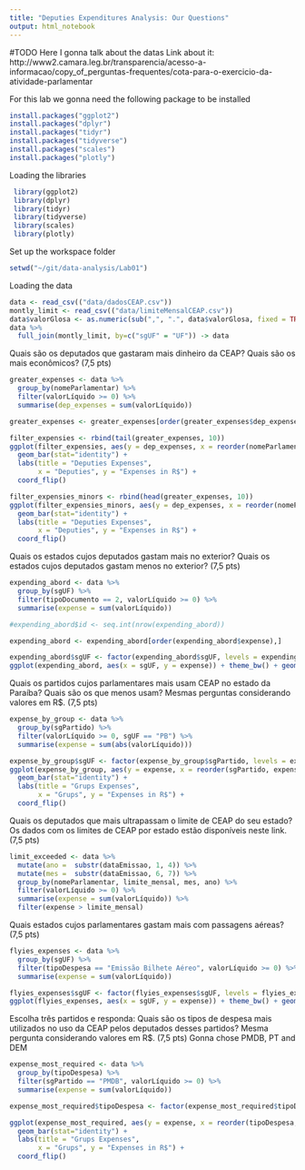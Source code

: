 ```yaml
---
title: "Deputies Expenditures Analysis: Our Questions"
output: html_notebook
---
```


#TODO Here I gonna talk about the datas 
Link about it: http://www2.camara.leg.br/transparencia/acesso-a-informacao/copy_of_perguntas-frequentes/cota-para-o-exercicio-da-atividade-parlamentar 

For this lab we gonna need the following package to be installed
```r
install.packages("ggplot2")
install.packages("dplyr")
install.packages("tidyr")
install.packages("tidyverse")
install.packages("scales")
install.packages("plotly")
```

Loading the libraries
```r
 library(ggplot2)
 library(dplyr)
 library(tidyr)
 library(tidyverse)
 library(scales)
 library(plotly)

```

Set up the workspace folder

```r
setwd("~/git/data-analysis/Lab01")
```

Loading the data

```r
data <- read_csv(("data/dadosCEAP.csv"))
montly_limit <- read_csv(("data/limiteMensalCEAP.csv"))
data$valorGlosa <- as.numeric(sub(",", ".", data$valorGlosa, fixed = TRUE)) 
data %>% 
  full_join(montly_limit, by=c("sgUF" = "UF")) -> data
```

Quais são os deputados que gastaram mais dinheiro da CEAP? Quais são os mais econômicos? (7,5 pts)

```r

greater_expenses <- data %>% 
  group_by(nomeParlamentar) %>%
  filter(valorLíquido >= 0) %>%
  summarise(dep_expenses = sum(valorLíquido))

greater_expenses <- greater_expenses[order(greater_expenses$dep_expenses),]

filter_expensies <- rbind(tail(greater_expenses, 10))
ggplot(filter_expensies, aes(y = dep_expenses, x = reorder(nomeParlamentar, dep_expenses)), top_n(x, 10)) + order(decreasing = TRUE) + scale_y_continuous(labels = comma) +
  geom_bar(stat="identity") +
  labs(title = "Deputies Expenses",
       x = "Deputies", y = "Expenses in R$") +
  coord_flip() 


```

```r
filter_expensies_minors <- rbind(head(greater_expenses, 10))
ggplot(filter_expensies_minors, aes(y = dep_expenses, x = reorder(nomeParlamentar, dep_expenses)), top_n(x, 10)) + order(decreasing = TRUE) + scale_y_continuous(labels = comma) +
  geom_bar(stat="identity") +
  labs(title = "Deputies Expenses",
       x = "Deputies", y = "Expenses in R$") +
  coord_flip() 
```

Quais os estados cujos deputados gastam mais no exterior? Quais os estados cujos deputados gastam menos no exterior? (7,5 pts)

```r
expending_abord <- data %>%
  group_by(sgUF) %>%
  filter(tipoDocumento == 2, valorLíquido >= 0) %>%
  summarise(expense = sum(valorLíquido))

#expending_abord$id <- seq.int(nrow(expending_abord))

expending_abord <- expending_abord[order(expending_abord$expense),]

expending_abord$sgUF <- factor(expending_abord$sgUF, levels = expending_abord$sgUF[order(expending_abord$expense)])
ggplot(expending_abord, aes(x = sgUF, y = expense)) + theme_bw() + geom_bar(stat = "identity") + scale_y_continuous(labels = comma)

```

Quais os partidos cujos parlamentares mais usam CEAP no estado da Paraíba? Quais são os que menos usam? Mesmas perguntas considerando valores em R$. (7,5 pts)

```r
expense_by_group <- data %>%
  group_by(sgPartido) %>%
  filter(valorLíquido >= 0, sgUF == "PB") %>%
  summarise(expense = sum(abs(valorLíquido)))

expense_by_group$sgUF <- factor(expense_by_group$sgPartido, levels = expense_by_group$sgPartido[order(expense_by_group$expense)])
ggplot(expense_by_group, aes(y = expense, x = reorder(sgPartido, expense))) + order(decreasing = TRUE) + scale_y_continuous(labels = comma) +
  geom_bar(stat="identity") +
  labs(title = "Grups Expenses",
       x = "Grups", y = "Expenses in R$") +
  coord_flip() 
```


Quais os deputados que mais ultrapassam o limite de CEAP do seu estado? Os dados com os limites de CEAP por estado estão disponíveis neste link. (7,5 pts)

```r

limit_exceeded <- data %>%
  mutate(ano =  substr(dataEmissao, 1, 4)) %>%
  mutate(mes =  substr(dataEmissao, 6, 7)) %>%
  group_by(nomeParlamentar, limite_mensal, mes, ano) %>%
  filter(valorLíquido >= 0) %>%
  summarise(expense = sum(valorLíquido)) %>%
  filter(expense > limite_mensal)

```


Quais estados cujos parlamentares gastam mais com passagens aéreas? (7,5 pts)

```r
flyies_expenses <- data %>%
  group_by(sgUF) %>%
  filter(tipoDespesa == "Emissão Bilhete Aéreo", valorLíquido >= 0) %>%
  summarise(expense = sum(valorLíquido))

flyies_expenses$sgUF <- factor(flyies_expenses$sgUF, levels = flyies_expenses$sgUF[order(flyies_expenses$expense)])
ggplot(flyies_expenses, aes(x = sgUF, y = expense)) + theme_bw() + geom_bar(stat = "identity") + scale_y_continuous(labels = comma)
```


Escolha três partidos e responda: Quais são os tipos de despesa mais utilizados no uso da CEAP pelos deputados desses partidos? Mesma pergunta considerando valores em R$. (7,5 pts)
Gonna chose PMDB, PT and DEM

```r
expense_most_required <- data %>%
  group_by(tipoDespesa) %>%
  filter(sgPartido == "PMDB", valorLíquido >= 0) %>%
  summarise(expense = sum(valorLíquido))

expense_most_required$tipoDespesa <- factor(expense_most_required$tipoDespesa, levels = expense_most_required$tipoDespesa[order(expense_most_required$expense)])

ggplot(expense_most_required, aes(y = expense, x = reorder(tipoDespesa, expense))) + order(decreasing = TRUE) + scale_y_continuous(labels = comma) +
  geom_bar(stat="identity") +
  labs(title = "Grups Expenses",
       x = "Grups", y = "Expenses in R$") +
  coord_flip() 
```

